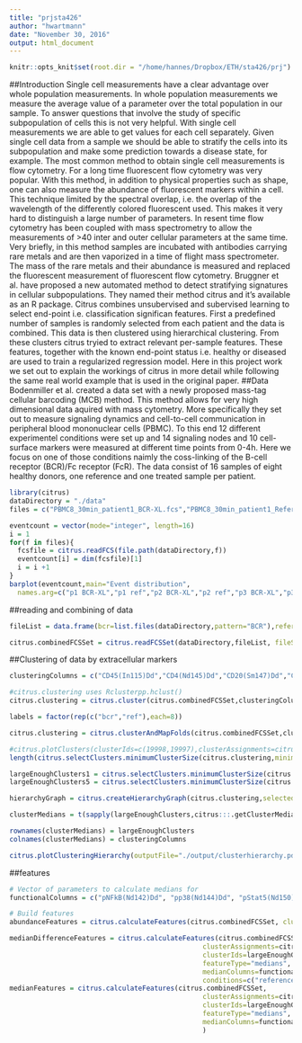 ```yaml
---
title: "prjsta426"
author: "hwartmann"
date: "November 30, 2016"
output: html_document
---
```

```r
knitr::opts_knit$set(root.dir = "/home/hannes/Dropbox/ETH/sta426/prj")  # with something else than `getwd()`
```
##Introduction
Single cell measurements have a clear advantage over whole population measurements. In whole population measurements we measure the average value of a parameter over the total population in our sample. To answer questions that involve the study of specific subpopulation of cells this is not very helpful. With single cell measurements we are able to get values for each cell separately. Given single cell data from a sample we should be able to stratify the cells into its subpopulation and make some prediction towards a disease state, for example. 
The most common method to obtain single cell measurements is flow cytometry. For a long time fluorescent flow cytometry was very popular. With this method, in addition to physical properties such as shape, one can also measure the abundance of fluorescent markers within a cell. This technique limited by the spectral overlap, i.e. the overlap of the wavelength of the differently colored fluorescent used. This makes it very hard to distinguish a large number of parameters. In resent time flow cytometry has been coupled with mass spectrometry to allow the measurements of >40 inter and outer cellular parameters at the same time. Very briefly, in this method samples are incubated with antibodies carrying rare metals and are then vaporized in a time of flight mass spectrometer. The mass of the rare metals and their abundance is measured and replaced the fluorescent measurement of fluorescent flow cytometry.
Bruggner et al. have proposed a new automated method to detect stratifying signatures in cellular subpopulations. They named their method citrus and it's available as an R package. Citrus combines unsubervised and subervised learning to select end-point i.e. classification significan features. First a predefined number of samples is randomly selected from each patient and the data is combined. This data is then clustered using hierarchical clustering. From these clusters citrus tryied to extract relevant per-sample features. These features, together with the known end-point status i.e. healthy or diseased are used to train a regularized regression model.
Here in this project work we set out to explain the workings of citrus in more detail while following the same real world example that is used in the original paper. 
##Data
Bodenmiller et al. created a data set with a newly proposed mass-tag cellular barcoding (MCB) method. This method allows for very high dimensional data aquired with mass cytometry. More specifically they set out to measure signaling dynamics and cell-to-cell communication in peripheral blood mononuclear cells (PBMC). To this end 12 different experimentel conditions were set up and 14 signaling nodes and 10 cell-surface markers were measured at different time points from 0-4h. Here we focus on one of those conditions naimly the coss-linking of the B-cell receptor (BCR)/Fc receptor (FcR). The data consist of 16 samples of eight healthy donors, one reference and one treated sample per patient.
```r
library(citrus)
dataDirectory = "./data"
files = c("PBMC8_30min_patient1_BCR-XL.fcs","PBMC8_30min_patient1_Reference.fcs","PBMC8_30min_patient2_BCR-XL.fcs","PBMC8_30min_patient2_Reference.fcs","PBMC8_30min_patient3_BCR-XL.fcs","PBMC8_30min_patient3_Reference.fcs","PBMC8_30min_patient4_BCR-XL.fcs","PBMC8_30min_patient4_Reference.fcs","PBMC8_30min_patient5_BCR-XL.fcs","PBMC8_30min_patient5_Reference.fcs","PBMC8_30min_patient6_BCR-XL.fcs","PBMC8_30min_patient6_Reference.fcs","PBMC8_30min_patient7_BCR-XL.fcs","PBMC8_30min_patient7_Reference.fcs","PBMC8_30min_patient8_BCR-XL.fcs","PBMC8_30min_patient8_Reference.fcs")

eventcount = vector(mode="integer", length=16)
i = 1
for(f in files){
  fcsfile = citrus.readFCS(file.path(dataDirectory,f))
  eventcount[i] = dim(fcsfile)[1]
  i = i +1
}
barplot(eventcount,main="Event distribution", 
  names.arg=c("p1 BCR-XL","p1 ref","p2 BCR-XL","p2 ref","p3 BCR-XL","p3 ref","p4 BCR-XL","p4 ref","p5 BCR-XL","p5 ref","p6 BCR-XL","p6 ref","p7 BCR-XL","p7 ref","p8 BCR-XL","p8 ref"),las=2)
```
##reading and combining of data
```r
fileList = data.frame(bcr=list.files(dataDirectory,pattern="BCR"),reference=list.files(dataDirectory,pattern="Reference"))

citrus.combinedFCSSet = citrus.readFCSSet(dataDirectory,fileList, fileSampleSize = 5000)

```
##Clustering of data by extracellular markers
```r
clusteringColumns = c("CD45(In115)Dd","CD4(Nd145)Dd","CD20(Sm147)Dd","CD33(Nd148)Dd","CD123(Eu151)Dd","CD14(Gd160)Dd","IgM(Yb171)Dd","HLA-DR(Yb174)Dd","CD7(Yb176)Dd","CD3(110:114)Dd")

#citrus.clustering uses Rclusterpp.hclust()
citrus.clustering = citrus.cluster(citrus.combinedFCSSet,clusteringColumns,clusteringType = "hierarchical")

labels = factor(rep(c("bcr","ref"),each=8))

citrus.clustering = citrus.clusterAndMapFolds(citrus.combinedFCSSet,clusteringColumns,labels,nFolds=4)

#citrus.plotClusters(clusterIds=c(19998,19997),clusterAssignments=citrus.clustering$clusterMembership,citrus.combinedFCSSet,clusteringColumns)
length(citrus.selectClusters.minimumClusterSize(citrus.clustering,minimumClusterSizePercent=0.05))

largeEnoughClusters1 = citrus.selectClusters.minimumClusterSize(citrus.clustering,minimumClusterSizePercent=0.01)
largeEnoughClusters5 = citrus.selectClusters.minimumClusterSize(citrus.clustering,minimumClusterSizePercent=0.05)

hierarchyGraph = citrus.createHierarchyGraph(citrus.clustering,selectedClusters=largeEnoughClusters1)

clusterMedians = t(sapply(largeEnoughClusters,citrus:::.getClusterMedians,clusterAssignments=citrus.clustering$clusterMembership,data=citrus.combinedFCSSet$data,clusterCols=clusteringColumns))

rownames(clusterMedians) = largeEnoughClusters
colnames(clusterMedians) = clusteringColumns

citrus.plotClusteringHierarchy(outputFile="./output/clusterhierarchy.pdf",clusterColors=clusterMedians,graph=hierarchyGraph$graph,layout=hierarchyGraph$layout,plotSize=hierarchyGraph$plotSize)
```
##features
```r
# Vector of parameters to calculate medians for
functionalColumns = c("pNFkB(Nd142)Dd", "pp38(Nd144)Dd", "pStat5(Nd150)Dd", "pAkt(Sm152)Dd", "pStat1(Eu153)Dd", "pSHP2(Sm154)Dd", "pZap70(Gd156)Dd", "pStat3(Gd158)Dd", "pSlp76(Dy164)Dd", "pBtk(Er166)Dd", "pPlcg2(Er167)Dd", "pErk(Er168)Dd","pLat(Er170)Dd", "pS6(Yb172)Dd")

# Build features
abundanceFeatures = citrus.calculateFeatures(citrus.combinedFCSSet, clusterAssignments=citrus.clustering$clusterMembership,clusterIds=largeEnoughClusters5)

medianDifferenceFeatures = citrus.calculateFeatures(citrus.combinedFCSSet,
                                                clusterAssignments=citrus.clustering$clusterMembership,
                                                clusterIds=largeEnoughClusters5,
                                                featureType="medians",
                                                medianColumns=functionalColumns,
                                                conditions=c("reference","bcr"))
medianFeatures = citrus.calculateFeatures(citrus.combinedFCSSet,
                                                clusterAssignments=citrus.clustering$clusterMembership,
                                                clusterIds=largeEnoughClusters5,
                                                featureType="medians",
                                                medianColumns=functionalColumns
                                                )

```
```r
```
```r
```
```r
```
```r
```
```r
```

